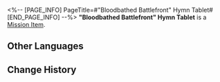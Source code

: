 <%-- [PAGE_INFO]
PageTitle=#"Bloodbathed Battlefront" Hymn Tablet#
[END_PAGE_INFO] --%>
{{Item Infobox
|id          = 150058
|image       = Item Bloodbathed Battlefront Hymn Tablet.png{{subst:void|<!--$UPLOAD:<<SpriteOutput/ItemFigures/150058.png>-<Item Bloodbathed Battlefront Hymn Tablet.png>-<Item Icons>>-->}}
|type        = Mission Item
|invCategory = Missions
|rarity      = 3
|effect      = 
|description = A tablet inscribed with hymns and other writings, prophesying towards the end. It is said that within these fragments lies a secret so profound that it longs to be uncovered.
}}
{{Description|''"Prophecies never carry their message in plain words." &mdash; Anonymous Priest''}}
'''"Bloodbathed Battlefront" Hymn Tablet''' is a [[Mission Item]].

==Other Languages==
{{Other Languages
|en   = "Bloodbathed Battlefront" Hymn Tablet
|zhs  = 「浴血战端」的颂言石板
|zht  = 「浴血戰端」的頌言石板
|ja   = 「血染めの戦端」の頌歌石板
|ko   = 「피로 물든 전선」의 송가 석판
|es   = Losa con himno del Frente Sangriento
|fr   = Stèle de l'hymne du Front sanglant
|ru   = Скрижаль оды Кровавого поля брани
|th   = แผ่นหินสดุดีใน "สมรภูมิอาบโลหิต"
|vi   = Phiến Đá Ca Tụng "Mặt Trận Tắm Máu"
|de   = Hymnentafel: „Blutige Kampffront“
|id   = Prasasti Ode "Garis Depan Perang Berdarah"
|pt   = Tabuleta de Hinos do "Fronte de Batalha Banhado em Sangue"
}}

==Change History==
{{Change History|3.0}}